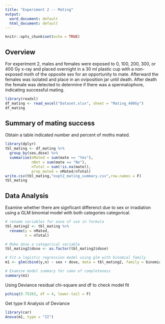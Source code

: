 ```yaml
---
title: "Experiment 2 -- Mating"
output:
  word_document: default
  html_document: default
---
```


```r
knitr::opts_chunk$set(echo = TRUE)
```

## Overview

For experiment 2, males and females were exposed to 0, 100, 200, 300, or 400 Gy
x-ray and placed overnight in a 30 ml plastic cup with a non-exposed moth
of the opposite sex for an opportunity to mate. Afterward the females was 
isolated and place in an oviposition jar until death. After death the female
was detected to determine if there was a spermatophore, indicating successful
mating.

```r
library(readxl)
df_mating <- read_excel("Dataset.xlsx", sheet = "Mating_400Gy")
df_mating
```

## Summary of mating success

Obtain a table indicated number and percent of moths mated.

```r
library(dplyr)
tbl_mating <- df_mating %>% 
  group_by(sex,dose) %>% 
  summarise(nMated = sum(mate == "Yes"),
            nNot = sum(mate == "No"),
            nTotal = sum(!is.na(mate)),
            prop_mated = nMated/nTotal)
write.csv(tbl_mating,"expt2_mating_summary.csv",row.names = F)
tbl_mating
```

## Data Analysis

Examine whether there are signficant differenct due to sex or irradiation using
a GLM binomial model with both categories categorical.

```r

# rename variables for ease of use in formula
tbl_mating2 <- tbl_mating %>% 
  rename(y = nMated,
         n = nTotal)

# Make dose a categorical variable
tbl_mating2$dose <- as.factor(tbl_mating2$dose)

# Fit a logistic regression model using glm with binomial family
m1 <- glm(cbind(y,n) ~ sex + dose, data = tbl_mating2, family = binomial)

# Examine model summary for sake of completeness
summary(m1)
```
Using Deviance residual chi-square and df to check model fit

```r
pchisq(0.75263, df = 4, lower.tail = F)
```

Get type II Analysis of Deviance
```r
library(car)
Anova(m1, type = "II")
```

